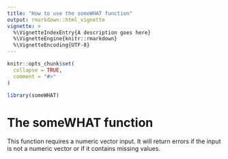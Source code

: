 ```yaml
---
title: "How to use the someWHAT function"
output: rmarkdown::html_vignette
vignette: >
  %\VignetteIndexEntry{A description goes here}
  %\VignetteEngine{knitr::rmarkdown}
  %\VignetteEncoding{UTF-8}
---
```


```r
knitr::opts_chunk$set(
  collapse = TRUE,
  comment = "#>"
)
```

```r
library(someWHAT)
```

# The someWHAT function

This function requires a numeric vector input. It will return errors if the
input is not a numeric vector or if it contains missing values. 
